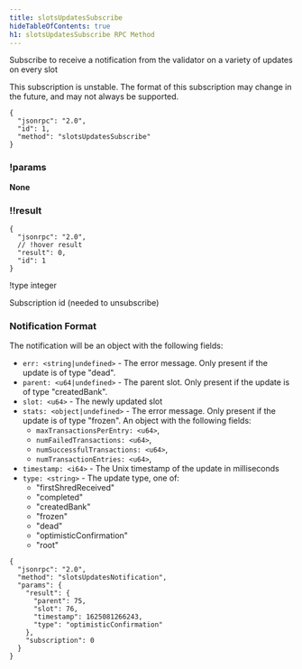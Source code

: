 ```yaml
---
title: slotsUpdatesSubscribe
hideTableOfContents: true
h1: slotsUpdatesSubscribe RPC Method
---
```


Subscribe to receive a notification from the validator on a variety of updates
on every slot

<Callout type="warn">
  This subscription is unstable. The format of this subscription may change in
  the future, and may not always be supported.
</Callout>

<APIMethod>

```jsonc !!request
{
  "jsonrpc": "2.0",
  "id": 1,
  "method": "slotsUpdatesSubscribe"
}
```

### !params

**None**

### !!result

```jsonc !response
{
  "jsonrpc": "2.0",
  // !hover result
  "result": 0,
  "id": 1
}
```

!type integer

Subscription id (needed to unsubscribe)

</APIMethod>

### Notification Format

The notification will be an object with the following fields:

- `err: <string|undefined>` - The error message. Only present if the update is
  of type "dead".
- `parent: <u64|undefined>` - The parent slot. Only present if the update is of
  type "createdBank".
- `slot: <u64>` - The newly updated slot
- `stats: <object|undefined>` - The error message. Only present if the update is
  of type "frozen". An object with the following fields:
  - `maxTransactionsPerEntry: <u64>`,
  - `numFailedTransactions: <u64>`,
  - `numSuccessfulTransactions: <u64>`,
  - `numTransactionEntries: <u64>`,
- `timestamp: <i64>` - The Unix timestamp of the update in milliseconds
- `type: <string>` - The update type, one of:
  - "firstShredReceived"
  - "completed"
  - "createdBank"
  - "frozen"
  - "dead"
  - "optimisticConfirmation"
  - "root"

```shell
{
  "jsonrpc": "2.0",
  "method": "slotsUpdatesNotification",
  "params": {
    "result": {
      "parent": 75,
      "slot": 76,
      "timestamp": 1625081266243,
      "type": "optimisticConfirmation"
    },
    "subscription": 0
  }
}
```
